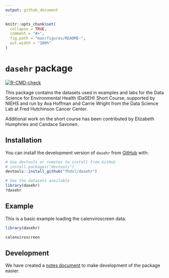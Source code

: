 ```yaml
---
output: github_document
---
```


<!-- README.md is generated from README.Rmd. Please edit that file -->

```r
knitr::opts_chunk$set(
  collapse = TRUE,
  comment = "#>",
  fig.path = "man/figures/README-",
  out.width = "100%"
)
```

# `dasehr` package

<!-- badges: start -->
[![R-CMD-check](https://github.com/fhdsl/dasehr/actions/workflows/R-CMD-check.yaml/badge.svg)](https://github.com/fhdsl/dasehr/actions/workflows/R-CMD-check.yaml)
<!-- badges: end -->

This package contains the datasets used in examples and labs for the Data Science for Environmental Health (DaSEH) Short Course, supported by NIEHS and run by Ava Hoffman and Carrie Wright from the Data Science Lab at Fred Hutchinson Cancer Center. 

Additional work on the short course has been contributed by Elizabeth Humphries and Candace Savonen.

## Installation

You can install the development version of `dasehr` from [GitHub](https://github.com/) with:

``` r
# Use devtools or remotes to install from GitHub
# install.packages("devtools")
devtools::install_github("fhdsl/dasehr")

# See the datasets available
library(dasehr)
?dasehr
```

## Example

This is a basic example loading the calenviroscreen data:

```r
library(dasehr)

calenviroscreen

```

## Development

We have created a [notes document](https://github.com/fhdsl/dasehr/wiki/Dev-notes) to make development of the package easier.
